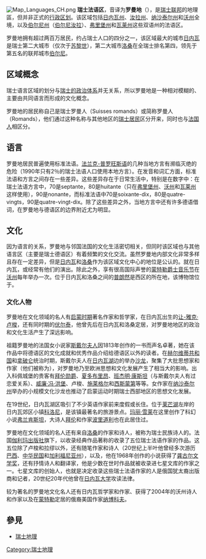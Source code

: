 {{noteTA
|G1=瑞士地名
}}
[[File:Map_Languages_CH.png|thumb]]
'''瑞士法语区'''，音译为'''罗曼地'''（{{lang-fr|Romandie}}），是[[瑞士联邦|瑞士联邦]]的地理區，但并非正式的[[瑞士行政区划|行政区划]]。该区域包括[[日内瓦州|日内瓦州]]、[[汝拉州|汝拉州]]、[[纳沙泰尔州|纳沙泰尔州]]和[[沃州|沃州]]全境，以及[[伯尔尼州|伯尔尼州]]（[[伯尔尼汝拉|伯尔尼汝拉]]）、[[弗里堡州|弗里堡州]]和[[瓦莱州|瓦莱州]]这些双语州的法语区。

罗曼地拥有超过两百万居民，约占瑞士人口的四分之一，该区域最大的城市[[日内瓦|日内瓦]]是瑞士第二大城市（仅次于[[苏黎世|苏黎世]]），第二大城市[[洛桑|洛桑]]在全瑞士排名第四，领先于第五名的联邦城市[[伯尔尼|伯尔尼]]。

== 区域概念 ==

瑞士语言区域的划分与[[瑞士政治|瑞士的政治体系]]并无关系，所以罗曼地是一种相对模糊的、主要由共同语言而形成的文化概念。

罗曼地的居民称自己是瑞士罗曼人（Suisses romands）或简称罗曼人（Romands），他们通过这种名称与其他地区的[[瑞士人|瑞士居民]]区分开来，同时也与[[法国人|法国人]]相区分。

== 语言 ==

{{main|瑞士法语}}

罗曼地居民普遍使用标准法语。[[法兰克-普罗旺斯语|法兰克-普罗旺斯语]]的几种当地方言有濒临灭绝的危险（1990年只有2％的瑞士法语人口使用本地方言）。在发音和词汇方面，标准法语和方言之间存在一些差异。这些差异存在于日常生活中，特别是在数字中：在瑞士法语方言中，70是septante，80是huitante（只在[[弗里堡州|弗里堡州]]、[[沃州|沃州]]和[[瓦莱州|瓦莱州]]这样使用），90是nonante，而标准法语中70是soixante-dix，80是quatre-vingts，90是quatre-vingt-dix。除了这些差异之外，当地方言中还有许多德语借词，在罗曼地与德语区的边界附近尤为明显。

== 文化 ==

因为语言的关系，罗曼地与邻国法国的文化生活密切相关，但同时该区域也与其他语言区（主要是瑞士德语区）有着频繁的文化交流。虽然罗曼地内部文化非常多样且存在一定差异，但是[[日内瓦|日内瓦]]和[[洛桑|洛桑]]作为该区域文化中心的地位是公认的。{{link-en|瑞士罗曼地交响乐团|Orchestre de la Suisse Romande}}就在日内瓦，{{link-de|维多利亚音乐厅|Victoria Hall}}或{{link-fr|日内瓦音乐学院|Conservatoire de musique de Genève}}经常有他们的演出。除此之外，享有很高国际声誉的[[蒙特勒爵士音乐节|蒙特勒爵士音乐节]]在[[沃州|沃州]]每年举办一次。位于日内瓦和洛桑之间的[[普朗然|普朗然]]是{{link-de|瑞士国家博物馆|Schweizerisches Nationalmuseum}}西区的所在地，该博物馆位于{{link-de|普朗然宫|Schloss Prangins}}。

=== 文化人物 ===

罗曼地在文化领域的名人有[[启蒙时期|启蒙时期]]著名作家和哲学家，在日内瓦出生的[[让-雅克·卢梭|让-雅克·卢梭]]，还有同时期的[[伏尔泰|伏尔泰]]，他曾先后在日内瓦和洛桑定居，对罗曼地地区的政治和文化生活产生了深远影响。

祖籍罗曼地的法国女小说家[[杰曼·德·斯戴尔|斯戴尔夫人]]因1813年创作的{{link-de|论德国|Über Deutschland}}一书而声名卓著，她在该作品中将德语区的文化成就和优秀作品介绍给德语区以外的读者。在[[赫尔维蒂共和国|赫尔维蒂共和国]]和[[拿破仑|拿破仑]]统治时期，斯戴尔夫人在[[日内瓦湖|日内瓦湖]]边的{{link-fr|科佩城堡|Château de Coppet}}举办[[沙龙_(聚会)|沙龙]]，聚集了大批思想家和作家（他们被称为{{link-en|科佩集团|Coppet group}}），对罗曼地乃至欧洲思想和文化发展产生了相当大的影响。出入科佩城堡的贵客有[[拜伦勋爵|拜伦勋爵]]、[[弗朗索瓦-勒内·德·夏多布里昂|夏多布里昂]]、[[班杰明·康斯坦|班杰明·康斯坦]]（与斯戴尔夫人有过恋爱关系）、[[威廉·冯·洪堡|威廉·冯·洪堡]]、卢梭、[[奥古斯特·威廉·施莱格尔|施莱格尔]]和[[西斯蒙第|西斯蒙第]]等等。女作家{{link-de|伊莎贝尔·德·夏里埃|Isabelle de Charrière}}在[[纳沙泰尔州|纳沙泰尔州]]举办的小规模文化沙龙也推动了启蒙运动时期瑞士西部地区的思想文化发展。

在19世纪，日内瓦湖区吸引了不少英语作家前来度假或长住。{{link-en|迪奥达蒂别墅|Villa Diodati}}位于[[莱芒湖|莱芒湖]]左岸的日内瓦郊区小镇[[科洛尼|科洛尼]]，是该镇最著名的旅游景点。[[玛丽·雪莱|玛丽·雪莱]]在这里创作了科幻小说[[弗兰肯斯坦|弗兰肯斯坦]]，大诗人[[拜伦勋爵|拜伦]]和作家[[约翰·威廉·波里道利|波里道利]]也在此居住过。

罗曼地在文化领域的名人还有来自[[洛桑|洛桑]]的作家和诗人，被称为瑞士民族诗人的{{link-fr|夏尔-费迪南·拉缪|Charles Ferdinand Ramuz}}。法国[[伽利玛出版社|伽利玛出版社]]旗下，以收录经典作品著称的{{link-fr|七星文库|Bibliothèque de la Pléiade}}收录了五位瑞士法语作家的作品。这五位除了卢梭和拉缪以外，还有随笔作家和诗人{{link-fr|布莱斯·桑德拉尔|Blaise Cendrars}}（20世纪上半叶他曾经多次游历[[巴西|巴西]]、[[中华民国_(大陆时期)|中华民国]]和[[加利福尼亚州|加利福尼亚州]]），以及{{link-fr|阿尔伯特·科恩|Albert Cohen}}，他在1968年创作的小说{{link-fr|上帝之美|Belle du Seigneur}}获得了[[龚古尔文学奖|龚古尔文学奖]]，还有抒情诗人和翻译家{{link-fr|菲利普·雅科泰|Philippe Jaccottet}}，他是少数在世时作品就被收录进七星文库的作家之一。七星文库的创始人，也就是决定收录这些瑞士法语作家的人是俄国犹太裔出版商和记者{{link-fr|雅克·席夫林|Jacques Schiffrin}}，20世纪20年代他曾在[[日内瓦大学|日内瓦大学]]攻读法律。

较为著名的罗曼地文化名人还有日内瓦哲学家和作家{{link-fr|让娜·赫施|Jeanne Hersch}}、获得了2004年{{link-fr|龚古尔诗歌奖|Prix Goncourt de la poésie}}的沃州诗人和作家{{link-fr|雅克·谢塞克斯|Jacques Chessex}}以及在[[蒙特勒|蒙特勒]]定居的俄裔美国作家[[弗拉基米尔·弗拉基米罗维奇·纳博科夫|纳博科夫]]。

== 參見 ==
* [[瑞士地理|瑞士地理]]

{{DEFAULTSORT:Romandie}}
[[Category:瑞士地理|Category:瑞士地理]]
